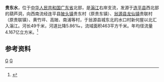 {{Infobox River
  | river_name      = 贵东水
  | image_name      =
  | image_size      = 
  | caption         = 
  | origin          = [[广东省|广东省]][[连平县|连平县]]葫芦洞
  | mouth           = 广东省[[翁源县|翁源县]][[龙仙镇|龙仙镇]]水口村[[滃江|滃江]]
  | basin_countries = 广东省连平县、翁源县
  | length          = 49 km
  | elevation       = 
  | mouth_elevation = 
  | discharge       = 
  | watershed       = 463 km<sup>2</sup>
}}
'''贵东水'''，位于[[中华人民共和国|中华人民共和国]][[广东省|广东省]]北部，是[[滃江|滃江]]右岸支流，发源于[[连平县|连平县]]西北部的葫芦洞，向西南流经连平县[[陂头镇_(连平县)|陂头镇]]贵东村（原贵东镇）、[[翁源县|翁源县]][[龙仙镇|龙仙镇]]贵联村（原贵联镇）、黄竹坪、高陂、南浦等村，于翁源县城东北的水口村新何屋以北汇入滃江。河长49千米，河道比降5.86‰，流域面积463平方千米。年均径流量4.167亿立方米。<ref name="中国河湖大典">{{cite book zh |author=《[[中国河湖大典|中国河湖大典]]》编纂委员会 |title=《中国河湖大典·珠江卷》 |format=M |edition=1 |location=北京 |publisher=中国水利水电出版社 |date=2013年1月 |pages=238页 |id= ISBN 978-7-5170-0561-2}}</ref>

==参考资料==
{{reflist}}
[[Category:北江水系|G]]
[[Category:广东河流|G]]